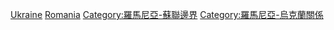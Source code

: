 [[Category:羅馬尼亞邊界|Ukraine]]
[[Category:烏克蘭邊界|Romania]]
[[Category:羅馬尼亞-蘇聯邊界|Category:羅馬尼亞-蘇聯邊界]]
[[Category:羅馬尼亞-烏克蘭關係|Category:羅馬尼亞-烏克蘭關係]]